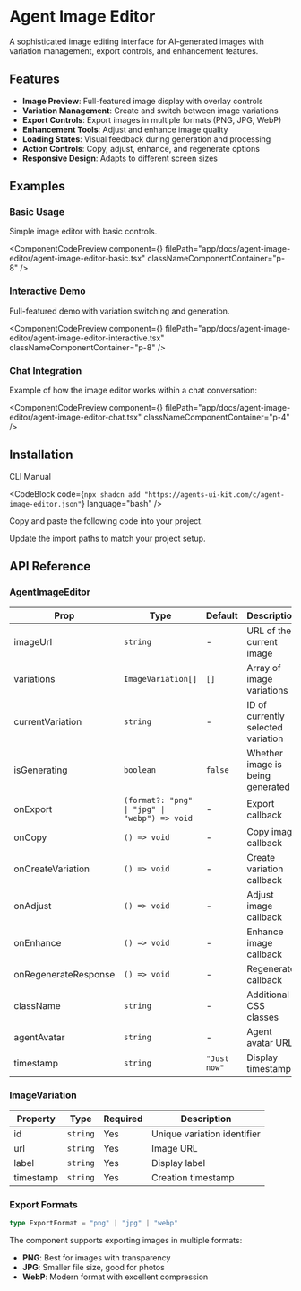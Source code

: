 
# Agent Image Editor

A sophisticated image editing interface for AI-generated images with variation management, export controls, and enhancement features.

## Features

- **Image Preview**: Full-featured image display with overlay controls
- **Variation Management**: Create and switch between image variations
- **Export Controls**: Export images in multiple formats (PNG, JPG, WebP)
- **Enhancement Tools**: Adjust and enhance image quality
- **Loading States**: Visual feedback during generation and processing
- **Action Controls**: Copy, adjust, enhance, and regenerate options
- **Responsive Design**: Adapts to different screen sizes

## Examples

### Basic Usage

Simple image editor with basic controls.

<ComponentCodePreview 
  component={<AgentImageEditorBasic />}
  filePath="app/docs/agent-image-editor/agent-image-editor-basic.tsx"
  classNameComponentContainer="p-8"
/>

### Interactive Demo

Full-featured demo with variation switching and generation.

<ComponentCodePreview
  component={<AgentImageEditorInteractive />}
  filePath="app/docs/agent-image-editor/agent-image-editor-interactive.tsx"
  classNameComponentContainer="p-8"
/>

### Chat Integration

Example of how the image editor works within a chat conversation:

<ComponentCodePreview
  component={<AgentImageEditorChat />}
  filePath="app/docs/agent-image-editor/agent-image-editor-chat.tsx"
  classNameComponentContainer="p-4"
/>

## Installation

<Tabs defaultValue="cli">

<TabsList>
  <TabsTrigger value="cli">CLI</TabsTrigger>
  <TabsTrigger value="manual">Manual</TabsTrigger>
</TabsList>

<TabsContent value="cli">

<CodeBlock
  code={`npx shadcn add "https://agents-ui-kit.com/c/agent-image-editor.json"`}
  language="bash"
/>

</TabsContent>

<TabsContent value="manual">

<Steps>

<Step>Copy and paste the following code into your project.</Step>

<CodeBlock filePath="components/agents-ui/agent-image-editor.tsx" language="tsx" />

<Step>Update the import paths to match your project setup.</Step>

</Steps>

</TabsContent>

</Tabs>

## API Reference

### AgentImageEditor

| Prop | Type | Default | Description |
|------|------|---------|-------------|
| imageUrl | `string` | - | URL of the current image |
| variations | `ImageVariation[]` | `[]` | Array of image variations |
| currentVariation | `string` | - | ID of currently selected variation |
| isGenerating | `boolean` | `false` | Whether image is being generated |
| onExport | `(format?: "png" \| "jpg" \| "webp") => void` | - | Export callback |
| onCopy | `() => void` | - | Copy image callback |
| onCreateVariation | `() => void` | - | Create variation callback |
| onAdjust | `() => void` | - | Adjust image callback |
| onEnhance | `() => void` | - | Enhance image callback |
| onRegenerateResponse | `() => void` | - | Regenerate callback |
| className | `string` | - | Additional CSS classes |
| agentAvatar | `string` | - | Agent avatar URL |
| timestamp | `string` | `"Just now"` | Display timestamp |

### ImageVariation

| Property | Type | Required | Description |
|----------|------|----------|-------------|
| id | `string` | Yes | Unique variation identifier |
| url | `string` | Yes | Image URL |
| label | `string` | Yes | Display label |
| timestamp | `string` | Yes | Creation timestamp |

### Export Formats

```typescript
type ExportFormat = "png" | "jpg" | "webp"
```

The component supports exporting images in multiple formats:
- **PNG**: Best for images with transparency
- **JPG**: Smaller file size, good for photos
- **WebP**: Modern format with excellent compression